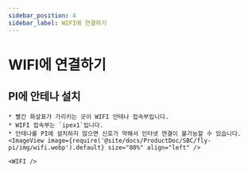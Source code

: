 ```yaml
---
sidebar_position: 4
sidebar_label: WIFI에 연결하기
---
```




# WIFI에 연결하기


## PI에 안테나 설치

    * 빨간 화살표가 가리키는 곳이 WIFI 안테나 접속부입니다.
    * WIFI 접속부는 `ipex1`입니다.
    * 안테나를 PI에 설치하지 않으면 신호가 약해서 인터넷 연결이 불가능할 수 있습니다.
    <ImageView image={require('@site/docs/ProductDoc/SBC/fly-pi/img/wifi.webp').default} size="80%" align="left" />  

    <WIFI />
